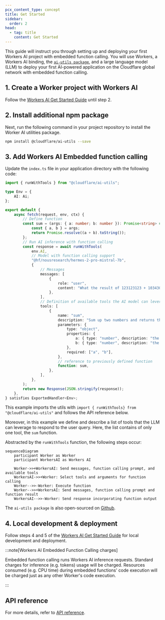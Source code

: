 ```yaml
---
pcx_content_type: concept
title: Get Started
sidebar:
  order: 2
head:
  - tag: title
    content: Get Started
---
```


This guide will instruct you through setting up and deploying your first Workers AI project with embedded function calling. You will use Workers, a Workers AI binding, the [`ai-utils package`](https://github.com/cloudflare/ai-utils), and a large language model (LLM) to deploy your first AI-powered application on the Cloudflare global network with embedded function calling.

## 1. Create a Worker project with Workers AI

Follow the [Workers AI Get Started Guide](/workers-ai/get-started/workers-wrangler/) until step 2.

## 2. Install additional npm package

Next, run the following command in your project repository to install the Worker AI utilities package.

```sh
npm install @cloudflare/ai-utils --save
```

## 3. Add Workers AI Embedded function calling

Update the `index.ts` file in your application directory with the following code:


<TypeScriptExample filename="index.ts">

```ts
import { runWithTools } from "@cloudflare/ai-utils";

type Env = {
	AI: Ai;
};

export default {
	async fetch(request, env, ctx) {
		// Define function
		const sum = (args: { a: number; b: number }): Promise<string> => {
			const { a, b } = args;
			return Promise.resolve((a + b).toString());
		};
		// Run AI inference with function calling
		const response = await runWithTools(
			env.AI,
			// Model with function calling support
			"@hf/nousresearch/hermes-2-pro-mistral-7b",
			{
				// Messages
				messages: [
					{
						role: "user",
						content: "What the result of 123123123 + 10343030?",
					},
				],
				// Definition of available tools the AI model can leverage
				tools: [
					{
						name: "sum",
						description: "Sum up two numbers and returns the result",
						parameters: {
							type: "object",
							properties: {
								a: { type: "number", description: "the first number" },
								b: { type: "number", description: "the second number" },
							},
							required: ["a", "b"],
						},
						// reference to previously defined function
						function: sum,
					},
				],
			},
		);
		return new Response(JSON.stringify(response));
	},
} satisfies ExportedHandler<Env>;
```
</TypeScriptExample>

This example imports the utils with `import { runWithTools} from "@cloudflare/ai-utils"` and follows the API reference below.

Moreover, in this example we define and describe a list of tools that the LLM can leverage to respond to the user query. Here, the list contains of only one tool, the `sum` function.

Abstracted by the `runWithTools` function, the following steps occur:

```mermaid
sequenceDiagram
    participant Worker as Worker
    participant WorkersAI as Workers AI

    Worker->>+WorkersAI: Send messages, function calling prompt, and available tools
    WorkersAI->>+Worker: Select tools and arguments for function calling
    Worker-->>-Worker: Execute function
    Worker-->>+WorkersAI: Send messages, function calling prompt and function result
    WorkersAI-->>-Worker: Send response incorporating function output
```

The `ai-utils package` is also open-sourced on [Github](https://github.com/cloudflare/ai-utils).

## 4. Local development & deployment

Follow steps 4 and 5 of the [Workers AI Get Started Guide](/workers-ai/get-started/workers-wrangler/) for local development and deployment.

:::note[Workers AI Embedded Function Calling charges]

Embedded function calling runs Workers AI inference requests. Standard charges for inference (e.g. tokens) usage will be charged.
Resources consumed (e.g. CPU time) during embedded functions' code execution will be charged just as any other Worker's code execution.

:::

## API reference

For more details, refer to [API reference](/workers-ai/function-calling/embedded/api-reference/).
